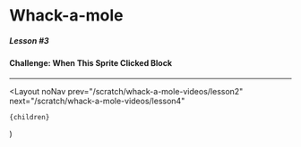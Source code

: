 
# Whack-a-mole

##### Lesson #3

#### Challenge: When This Sprite Clicked Block

---

<YouTubeEmbed videoId="3LgDzLo5kAk" />

  <Layout
    noNav
    prev="/scratch/whack-a-mole-videos/lesson2"
    next="/scratch/whack-a-mole-videos/lesson4"
  >
    {children}
  </Layout>
)
